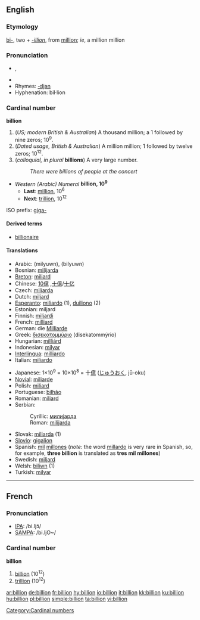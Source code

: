 ==English==

===Etymology===
[[bi-]], two + ''[[-illion]]'', from [[million]]; ''ie'', a million million

===Pronunciation===
*{{IPA|/ˈbɪljən/}}, {{SAMPA|/"bIlj@n/}}
*{{audio|en-us-billion.ogg|Audio (US)}}
*Rhymes: [[Rhymes:English:-ɪljən|-ɪljən]]
*Hyphenation: bil·lion

===Cardinal number===
'''billion'''

# (''US; modern British & Australian'') A thousand million; a 1 followed by nine zeros; 10<sup>9</sup>.
# (''Dated usage, British & Australian'') A million million; 1 followed by twelve zeros; 10<sup>12</sup>.
# (''colloquial, in plural'' '''billions''') A very large number.
#: ''There were billions of people at the concert''

*''Western (Arabic) Numeral'' '''billion, 10<sup>9</sup>'''
**'''Last''': [[million]], 10<sup>6</sup>
**'''Next''': [[trillion]], 10<sup>12</sup>

ISO prefix: [[giga-]]

====Derived terms====
*[[billionaire]]

====Translations====
{{top}}
*Arabic: {{ARchar|[[مليار|مِلْيُون]]}} (milyuwn), {{ARchar|[[بليون]]}} (bilyuwn)
*Bosnian: [[milijarda#Bosnian|milijarda]] {{f}}
*[[Breton]]: [[miliard]]
*Chinese: [[10億]] ,[[十億]]/[[十亿]]
*Czech: [[miliarda]]
*Dutch: [[miljard]] {{n}}
*[[Esperanto]]: [[miliardo]] (1), [[duiliono]] (2)
*Estonian: miljard
*Finnish: [[miljardi]]
*French: [[milliard]] {{m}}
*German: die [[Milliarde]] {{f}}
*Greek: [[δισεκατομμύριο]] (disekatommýrio)
*Hungarian: [[milliárd]]
*Indonesian: [[milyar]]
*[[Interlingua]]: [[milliardo]]
*Italian: [[miliardo]]
{{mid}}
*Japanese: 1×10<sup>9</sup> = 10×10<sup>8</sup> = 十[[億]] ([[じゅう]][[おく]], jū-oku)
*[[Novial]]: [[miliarde]]
*Polish: [[miliard]]
*Portuguese: [[bilhão]]
*Romanian: [[miliard]] {{n}}
*Serbian:
*:Cyrillic: [[милијарда#Serbian|милијарда]] {{f}}
*:Roman: [[milijarda#Serbian|milijarda]] {{f}}
*Slovak: [[miliarda]] {{f}} (1)
*[[Slovio]]: [[gigalion]]
*Spanish: [[mil]] [[millón|millones]] (''note'': the word [[millardo]] is very rare in Spanish, so, for example, '''three billion''' is translated as '''tres mil millones''')
*Swedish: [[miljard]]
*Welsh: [[biliwn]] (1)
*Turkish: [[milyar]]
{{bottom}}

----

==French==

===Pronunciation===
*[[w:IPA|IPA]]: /bi.ljɔ̃/
*[[w:SAMPA|SAMPA]]: /bi.ljO~/

===Cardinal number===
'''billion'''

# [[#English|billion]] (10<sup>12</sup>)
# [[trillion]] (10<sup>12</sup>)

[[Category:Cardinal numbers]]

[[ar:billion]]
[[de:billion]]
[[fr:billion]]
[[hy:billion]]
[[io:billion]]
[[it:billion]]
[[kk:billion]]
[[ku:billion]]
[[hu:billion]]
[[pl:billion]]
[[simple:billion]]
[[ta:billion]]
[[vi:billion]]